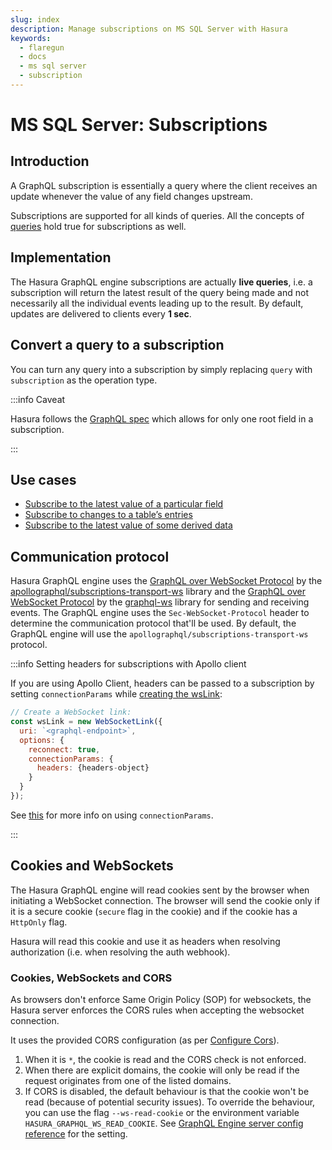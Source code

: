 ```yaml
---
slug: index
description: Manage subscriptions on MS SQL Server with Hasura
keywords:
  - flaregun
  - docs
  - ms sql server
  - subscription
---
```


# MS SQL Server: Subscriptions

## Introduction

A GraphQL subscription is essentially a query where the client receives
an update whenever the value of any field changes upstream.

Subscriptions are supported for all kinds of queries. All the concepts
of [queries](/graphql/core/databases/ms-sql-server/queries/index.mdx) hold true for subscriptions as
well.

## Implementation

The Hasura GraphQL engine subscriptions are actually **live queries**,
i.e. a subscription will return the latest result of the query being
made and not necessarily all the individual events leading up to the
result. By default, updates are delivered to clients every **1 sec**.

<!--
.. TODO: DB COMPATIBILITY
  See more details on :ref:`subscriptions execution and performance <ms_sql_server_subscriptions_execution_and_performance>`.
-->

## Convert a query to a subscription

You can turn any query into a subscription by simply replacing `query`
with `subscription` as the operation type.

:::info Caveat

Hasura follows the [GraphQL spec](https://graphql.github.io/graphql-spec/June2018/#sec-Single-root-field)
which allows for only one root field in a subscription.

:::

## Use cases

- [Subscribe to the latest value of a particular field](/graphql/core/databases/ms-sql-server/subscriptions/use-cases.mdx#ms-sql-server-subscribe-field)
- [Subscribe to changes to a table’s entries](/graphql/core/databases/ms-sql-server/subscriptions/use-cases.mdx#ms-sql-server-subscribe-table)
- [Subscribe to the latest value of some derived data](/graphql/core/databases/ms-sql-server/subscriptions/use-cases.mdx#ms-sql-server-subscribe-derived)

## Communication protocol

Hasura GraphQL engine uses the [GraphQL over WebSocket
Protocol](https://github.com/apollographql/subscriptions-transport-ws/blob/master/PROTOCOL.md)
by the
[apollographql/subscriptions-transport-ws](https://github.com/apollographql/subscriptions-transport-ws)
library and the [GraphQL over WebSocket
Protocol](https://github.com/enisdenjo/graphql-ws/blob/master/PROTOCOL.md)
by the [graphql-ws](https://github.com/enisdenjo/graphql-ws) library for
sending and receiving events. The GraphQL engine uses the
`Sec-WebSocket-Protocol` header to determine the communication protocol
that'll be used. By default, the GraphQL engine will use the
`apollographql/subscriptions-transport-ws` protocol.

:::info Setting headers for subscriptions with Apollo client

If you are using Apollo Client, headers can be passed to a subscription
by setting `connectionParams` while [creating the wsLink](https://www.apollographql.com/docs/react/data/subscriptions/#client-setup):

```javascript {6-8}
// Create a WebSocket link:
const wsLink = new WebSocketLink({
  uri: `<graphql-endpoint>`,
  options: {
    reconnect: true,
    connectionParams: {
      headers: {headers-object}
    }
  }
});
```

See
[this](https://www.apollographql.com/docs/react/data/subscriptions/#authentication-over-websocket)
for more info on using `connectionParams`.

:::

## Cookies and WebSockets

The Hasura GraphQL engine will read cookies sent by the browser when
initiating a WebSocket connection. The browser will send the cookie only
if it is a secure cookie (`secure` flag in the cookie) and if the cookie
has a `HttpOnly` flag.

Hasura will read this cookie and use it as headers when resolving
authorization (i.e. when resolving the auth webhook).

### Cookies, WebSockets and CORS

As browsers don't enforce Same Origin Policy (SOP) for websockets, the
Hasura server enforces the CORS rules when accepting the websocket
connection.

It uses the provided CORS configuration (as per [Configure Cors](/graphql/core/deployment/graphql-engine-flags/config-examples.mdx#configure-cors)).

1.  When it is `*`, the cookie is read and the CORS check is not
    enforced.
2.  When there are explicit domains, the cookie will only be read if the
    request originates from one of the listed domains.
3.  If CORS is disabled, the default behaviour is that the cookie won't
    be read (because of potential security issues). To override the
    behaviour, you can use the flag `--ws-read-cookie` or the
    environment variable `HASURA_GRAPHQL_WS_READ_COOKIE`. See
    [GraphQL Engine server config reference](/graphql/core/deployment/graphql-engine-flags/reference.mdx) for the setting.

<!-- Execution and performance <execution-and-performance> -->
